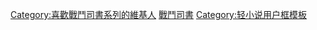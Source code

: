 {{Userbox
  |border-c = #000000
  |border-s = 1
  |id-c     = #000000
  |id-s     = 
  |id-fc    = #ffffff
  |info-c   = #ffffff
  |info-s   = 10
  |info-fc  = #000000
  |id       = <span lang="ja" xml:lang="ja" style="font-family: monospace;">-{<span style="color: #ff0000;">戦</span>う<br>司書}-</span>
  |info     = 這個用戶是'''[[戰鬥司書系列|戰鬥司書]]'''。
}}
<includeonly>[[Category:喜歡戰鬥司書系列的維基人]]</includeonly><noinclude>
[[Category:書本用戶框模板|戰鬥司書]]
[[Category:轻小说用户框模板]]
</noinclude>